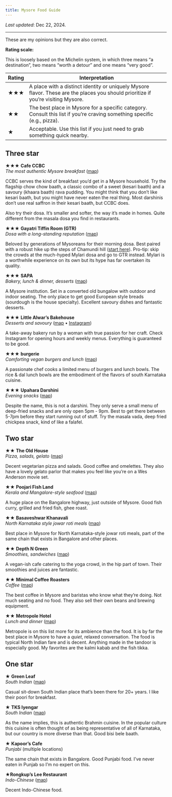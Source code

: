 ```yaml
---
title: Mysore Food Guide
---
```


_Last updated_: Dec 22, 2024.

---
These are my opinions but they are also correct.

**Rating scale:**

This is loosely based on the Michelin system, in which three means "a destination", two means "worth a detour" and one means "very good".

| Rating | Interpretation                                                                                                                    |
|--------|-----------------------------------------------------------------------------------------------------------------------------------|
| ★★★    | A place with a distinct identity or uniquely Mysore flavor. These are the places you should prioritize if you're visiting Mysore. |
| ★★     | The best place in Mysore for a specific category. Consult this list if you're craving something specific (e.g., pizza).           |
| ★      | Acceptable. Use this list if you just need to grab something quick nearby.                                                        |

<!-- just for vspace -->
<div />

## Three star

★★★ **Cafe CCBC** \
_The most authentic Mysore breakfast_ ([map](https://maps.app.goo.gl/oheiMASuWMHZne3t9))

<div class="indent">
CCBC serves the kind of breakfast you'd get in a Mysore household. Try the flagship chow chow baath, a classic combo of a sweet (kesari baath) and a savoury (khaara baath) rava pudding. You might think that you don't like kesari baath, but you might have never eaten the real thing. Most darshinis don't use real saffron in their kesari baath, but CCBC does.

Also try their dosa. It's smaller and softer, the way it's made in homes. Quite different from the masala dosa you find in restaurants.
</div>

★★★ **Gayatri Tiffin Room (GTR)** \
_Dosa with a long-standing reputation_ ([map](https://maps.app.goo.gl/rLYqUp4jJmJd5gPW9))

<div class="indent">
Beloved by generations of Mysoreans for their morning dosa. Best paired with a robust hike up the steps of Chamundi hill ([start here](https://maps.app.goo.gl/Mse6Vm3zfQPxwPkKA)). Pro-tip: skip the crowds at the much-hyped Mylari dosa and go to GTR instead. Mylari is a worthwhile experience on its own but its hype has far overtaken its quality.
</div>

★★★ **SAPA** \
_Bakery, lunch & dinner, desserts_ ([map](https://maps.app.goo.gl/BbfK8VUvm225Bp2j6))

<div class="indent">
A Mysore institution. Set in a converted old bungalow with outdoor and indoor seating. The only place to get good European style breads (sourdough is the house specialty). Excellent savoury dishes and fantastic desserts.
</div>

★★★ **Little Alwar's Bakehouse** \
_Desserts and savoury_ ([map](https://maps.app.goo.gl/atRmDXeZ2TuXsxsE7) • [Instagram](https://www.instagram.com/littlealwars_bakehouse/))

<div class="indent">
A take-away bakery run by a woman with true passion for her craft. Check Instagram for opening hours and weekly menus. Everything is guaranteed to be good.
</div>

★★★ **burgerie** \
_Comforting vegan burgers and lunch_ ([map](https://maps.app.goo.gl/ZJuqMNStQXGNt8Mm6))

<div class="indent">
A passionate chef cooks a limited menu of burgers and lunch bowls. The rice & dal lunch bowls are the embodiment of the flavors of south Karnataka cuisine. 
</div>

★★★ **Upahara Darshini** \
_Evening snacks_ ([map](https://maps.app.goo.gl/q99qpT1L4rsscorj8))

<div class="indent">
Despite the name, this is not a darshini. They only serve a small menu of deep-fried snacks and are only open 5pm - 9pm. Best to get there between 5-7pm before they start running out of stuff. Try the masala vada, deep fried chickpea snack, kind of like a falafel.
</div>

## Two star
★★ **The Old House** \
_Pizza, salads, gelato_ ([map](https://maps.app.goo.gl/dvGqw2GBHnp4vgKU8))

<div class="indent">
Decent vegetarian pizza and salads. Good coffee and omelettes. They also have a lovely gelato parlor that makes you feel like you're on a Wes Anderson movie set.
</div>

★★ **Poojari Fish Land** \
_Kerala and Mangalore-style seafood_ ([map](https://maps.app.goo.gl/ttYdG8M1VW1rNpaA6))

<div class="indent">
A huge place on the Bangalore highway, just outside of Mysore. Good fish curry, grilled and fried fish, ghee roast.
</div>

★★ **Basaveshwar Khanavali** \
_North Karnataka style jowar roti meals_ ([map](https://maps.app.goo.gl/5xRD9mDPXUhDACMo7))

<div class="indent">
Best place in Mysore for North Karnataka-style jowar roti meals, part of the same chain that exists in Bangalore and other places.
</div>

★★ **Depth N Green**  \
_Smoothies, sandwiches_ ([map](https://maps.app.goo.gl/Y64FNE4Km69ntQi36))

<div class="indent">
A vegan-ish cafe catering to the yoga crowd, in the hip part of town. Their smoothies and juices are fantastic.
</div>


★★ **Minimal Coffee Roasters** \
_Coffee_ ([map](https://maps.app.goo.gl/AtZg9PQz6JwmcPnVA))

<div class="indent">
The best coffee in Mysore and baristas who know what they're doing. Not much seating and no food. They also sell their own beans and brewing equipment.
</div>

★★ **Metropole Hotel** \
_Lunch and dinner_ ([map](https://maps.app.goo.gl/okgKot3izadYVaGY9))

<div class="indent">
Metropole is on this list more for its ambience than the food. It is by far the best place in Mysore
to have a _quiet_, relaxed conversation. The food is typical North Indian fare and is decent. Anything
made in the tandoor is especially good. My favorites are the kalmi kabab and the fish tikka.
</div>


## One star

★ **Green Leaf** \
_South Indian_ ([map](https://maps.app.goo.gl/JDun1Z9Pb4tqQnii6))

<div class="indent">
Casual sit-down South Indian place that's been there for 20+ years. I like their poori for breakfast.
</div>

★ **TKS Iyengar** \
_South Indian_ ([map](https://maps.app.goo.gl/VSSuRGJKz9hdEgLd8))

<div class="indent">
As the name implies, this is authentic Brahmin cuisine. In the popular culture this cuisine is often thought of as being representative of all of Karnataka, but our country is more diverse than that. Good bisi bele baath.
</div>

★ **Kapoor's Cafe** \
_Punjabi_ (multiple locations)

<div class="indent">
The same chain that exists in Bangalore. Good Punjabi food. I've never eaten in Punjab so I'm no expert on this.
</div>

★**Rongkup's Lee Restaurant** \
_Indo-Chinese_ ([map](https://maps.app.goo.gl/mhwgSpSdhb8UJTgDA))

<div class="indent">
Decent Indo-Chinese food.
</div>
